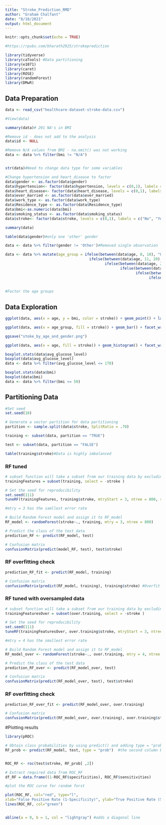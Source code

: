 ```yaml
---
title: "Stroke_Prediction_RMD"
author: "Graham Chalfant"
date: "8/18/2021"
output: html_document
---
```


```r
knitr::opts_chunk$set(echo = TRUE)

#https://rpubs.com/bharath2925/strokeprediction
```

```r
library(tidyverse)
library(caTools) #Data partitioning 
library(e1071)
library(caret)
library(ROSE)
library(randomForest)
library(DMwR)
```

## Data Preparation
```r
data <- read_csv("healthcare-dataset-stroke-data.csv")

#View(data)

summary(data)# 201 NA's in BMI 

#Remove id - does not add to the analysis 
data$id <- NULL

#Remove N/A values from BMI - na.omit() was not working 
data <- data %>% filter(bmi != "N/A") 


str(data)#Need to change data type for some variables 

#Change hypertension and heart_disease to factor 
data$gender <- as.factor(data$gender)
data$hypertension<- factor(data$hypertension, levels = c(0,1), labels = c("No", "Yes"))
data$heart_disease<- factor(data$heart_disease, levels = c(0,1), labels = c("No", "Yes"))
data$ever_married <- as.factor(data$ever_married)
data$work_type <- as.factor(data$work_type)
data$Residence_type <- as.factor(data$Residence_type)
data$bmi<-as.numeric(data$bmi)
data$smoking_status <- as.factor(data$smoking_status)
data$stroke<- factor(data$stroke, levels = c(0,1), labels = c("No", "Yes"))

summary(data)

table(data$gender)#only one 'other' gender 

data <- data %>% filter(gender != 'Other')#Removed single observation 
```


```r

data <- data %>% mutate(age_group = ifelse(between(data$age, 0, 10), "0-10", 
                                      ifelse(between(data$age, 11, 20), "11-20",
                                             ifelse(between(data$age, 21, 30), "21-30", 
                                                    ifelse(between(data$age, 31, 40), "31-40",
                                                           ifelse(between(data$age, 41, 50), "41-50",
                                                                 ifelse(between(data$age, 51, 60), "51-60",
                                                                        ifelse(between(data$age, 61, 70), "61-70", "71-82"))))))))
                                                                            
#Factor the age groups

```


## Data Exploration 
```r
ggplot(data, aes(x = age, y = bmi, color = stroke)) + geom_point() + labs(title = "Stoke by Age and Average Glucose Level", x = "Age", y = "BMI", color = "Stroke") 
```

```r
ggplot(data, aes(x = age_group, fill = stroke)) + geom_bar() + facet_wrap(data$gender) + labs(title = "Stroke by Age and Gender", x = "Age", y = "Frequency")+ theme(axis.text.x = element_text(angle = 35, hjust=1))

ggsave("stoke_by_age_and_gender.png")
```

```r
ggplot(data, aes(x = age, fill = stroke)) + geom_histogram() + facet_wrap(data$work_type) + labs(title = "Stroke by Age and Work Type", x = "Age", y = "Frequency")
```


```r
boxplot.stats(data$avg_glucose_level)
boxplot(data$avg_glucose_level)
data <- data %>% filter(avg_glucose_level <= 170)

boxplot.stats(data$bmi)
boxplot(data$bmi)
data <- data %>% filter(bmi <= 50)
```



## Partitioning Data
```r
#Set seed
set.seed(10)

# Generate a vector partition for data partitioning 
partition <- sample.split(data$stroke, SplitRatio = .70) 

training <- subset(data, partition == "TRUE")

test <- subset(data, partition == "FALSE")

table(training$stroke)#Data is highly imbalanced 

```





### RF tuned

```r

# subset function will take a subset from our training data by excluding CLASS column (or target variable)
trainingFeatures = subset(training, select = -stroke )

# Set the seed for reproducibility
set.seed(111)
tuneRF(trainingFeatures, training$stroke, mtryStart = 3, ntree = 800, stepFactor = 1.5, improve = 0.01)

#mtry = 3 has the samllest error rate

```

```r


# Build Random Forest model and assign it to RF_model
RF_model <- randomForest(stroke~., training, mtry = 3, ntree = 800)

# Predict the class of the test data
prediction_RF <- predict(RF_model, test)

# Confusion matrix
confusionMatrix(predict(model_RF, test), test$stroke)

```



### RF overfitting check 
```r
prediction_RF_fit <- predict(RF_model, training)

# Confusion matrix
confusionMatrix(predict(RF_model, training), training$stroke) #Overfit but not as bad as oversampled data

```


### RF tuned with oversampled data

```r

# subset function will take a subset from our training data by excluding CLASS column (or target variable)
trainingFeaturesOver = subset(over.training, select = -stroke )

# Set the seed for reproducibility
set.seed(111)
tuneRF(trainingFeaturesOver, over.training$stroke, mtryStart = 3, ntree = 800, stepFactor = 1.5, improve = 0.01)

#mtry = 4 has the smallest error rate

```

```r


# Build Random Forest model and assign it to RF_model
RF_model_over <- randomForest(stroke~., over.training, mtry = 4, ntree = 800)

# Predict the class of the test data
prediction_RF_over <- predict(RF_model_over, test)

# Confusion matrix
confusionMatrix(predict(RF_model_over, test), test$stroke)

```


### RF overfitting check 
```r
prediction_RF_over_fit <- predict(RF_model_over, over.training)

# Confusion matrix
confusionMatrix(predict(RF_model_over, over.training), over.training$stroke) #very overfit 

```


#Plotting results

```r
library(pROC)

# Obtain class probabilities by using predict() and adding type = "prob" for Random Forest
RF_prob <- predict(RF_model, test, type = "prob")  #the second column belongs to churn


ROC_RF <- roc(test$stroke, RF_prob[ ,2])

# Extract required data from ROC_RF
df_RF = data.frame((1-ROC_RF$specificities), ROC_RF$sensitivities)

```

```r

#plot the ROC curve for random forst

plot(ROC_RF, col="red", type="l", 
xlab="False Positive Rate (1-Specificity)", ylab="True Positive Rate (Sensitivity)")          #adds ROC curve for SVM
lines(ROC_RF, col="green")              


abline(a = 0, b = 1, col = "lightgray") #adds a diagonal line


```

